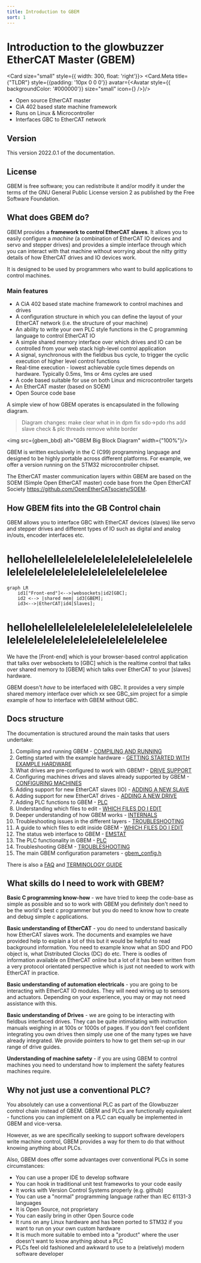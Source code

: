 ```yaml
---
title: Introduction to GBEM
sort: 1
---
```



# Introduction to the glowbuzzer EtherCAT Master (GBEM)

<Card size="small" style={{ width: 300, float: 'right'}}>
    <Card.Meta title={"TLDR"} style={{padding: '10px 0 0 0'}} avatar={<Avatar style={{ backgroundColor: '#000000'}} size="small" icon={<AimOutlined />} />}/>
    <Divider />
    <ul>
    <li>Open source EtherCAT master</li>
    <li>CiA 402 based state machine framework</li>
    <li>Runs on Linux & Microcontroller</li>
    <li>Interfaces GBC to EtherCAT network</li>
    </ul>
</Card>

## Version

This version 2022.0.1 of the documentation.

## License

GBEM is free software; you can redistribute it and/or modify it under the terms of the GNU General Public License version 2 as published by the Free Software Foundation.

## What does GBEM do?

GBEM provides a **framework to control EtherCAT slaves**. It allows you to easily configure a *machine* (a combination of EtherCAT IO devices and servo and stepper drives) and provides a simple interface through which you can interact with that machine without worrying about the nitty gritty details of how EtherCAT drives and IO devices work.

It is designed to be used by programmers who want to build applications to control machines. 

### Main features

* A CiA 402 based state machine framework to control machines and drives
* A configuration structure in which you can define the layout of your EtherCAT network (i.e. the structure of your machine)
* An ability to write your own PLC style functions in the C programming language to control EtherCAT IO
* A simple shared memory interface over which drives and IO can be controlled from your web stack high-level control application
* A signal, synchronous with the fieldbus bus cycle, to trigger the cyclic execution of higher level control functions
* Real-time execution - lowest achievable cycle times depends on hardware. Typically 0.5ms, 1ms or 4ms cycles are used
* A code based suitable for use on both Linux and microcontroller targets
* An EtherCAT master (based on SOEM)
* Open Source code base

A simple view of how GBEM operates is encapsulated in the following diagram.

> Diagram changes:
> make clear what in in dpm
> fix sdo->pdo rhs
> add slave check & plc threads
> remove white border

<img src={gbem_bbd} alt="GBEM Big Block Diagram" width={"100%"}/>

GBEM is written exclusively in the C (C99) programming language and designed to be highly portable across different platforms. For example, we offer a version running on the STM32 microcontroller chipset.

The EtherCAT master communication layers within GBEM are based on the SOEM (Simple Open EtherCAT master) code base from the Open EtherCAT Society <https://github.com/OpenEtherCATsociety/SOEM>.

## How GBEM fits into the GB Control chain

GBEM allows you to interface GBC with EtherCAT devices (slaves) like servo and stepper drives and different types of IO 
such as digital and analog in/outs, encoder interfaces etc.


# hellohelellelelelelelelelelelelelelelelelelelelelelelelelelelelelelelelelee
```mermaid
graph LR
    id1["Front-end"]<-->|websockets|id2[GBC];
    id2 <--> |shared mem| id3[GBEM];
    id3<-->|EtherCAT|id4[Slaves];
```
# hellohelellelelelelelelelelelelelelelelelelelelelelelelelelelelelelelelelee


We have the [Front-end] which is your browser-based control application that talks over websockets to [GBC] which is the realtime control that talks over shared memory to [GBEM] which talks over EtherCAT to your [slaves] hardware.

GBEM doesn't *have* to be interfaced with GBC. It provides a very simple shared memory interface over which xx see GBC_sim project for a simple example of how to interface with GBEM without GBC.

## Docs structure

The documentation is structured around the main tasks that users undertake:
1. Compiling and running GBEM - [COMPILING AND RUNNING](compiling_and_running.md)
1. Getting started with the example hardware - [GETTING STARTED WITH EXAMPLE HARDWARE](getting_started_with_example_hardware.md)
1. What drives are pre-configured to work with GBEM? - [DRIVE SUPPORT](drive_support.md)
1. Configuring machines drives and slaves already supported by GBEM - [CONFIGURING MACHINES](configuring_machines.md)
1. Adding support for new EtherCAT slaves (IO) - [ADDING A NEW SLAVE](adding_a_new_slave.md)
1. Adding support for new EtherCAT drives - [ADDING A NEW DRIVE](adding_a_new_drive.md)
1. Adding PLC functions to GBEM - [PLC](plc.md)
1. Understanding which files to edit - [WHICH FILES DO I EDIT](which_files_do_i_edit.md)
1. Deeper understanding of how GBEM works - [INTERNALS](internals.md)
1. Troubleshooting issues in the different layers - [TROUBLESHOOTING](troubleshooting.md) 
1. A guide to which files to edit inside GBEM - [WHICH FILES DO I EDIT](which_files_do_i_edit.md)
1. The status web interface to GBEM - [EMSTAT](emstat.md)
1. The PLC functionality in GBEM - [PLC](plc.md)
1. Troubleshooting GBEM -  [TROUBLESHOOTING](troubleshooting.md) 
1. The main GBEM configuration parameters - [gbem_config.h](gbem_config.h)

There is also a [FAQ](faq.md) and [TERMINOLOGY GUIDE](terminology_guide.md)

## What skills do I need to work with GBEM?

**Basic C programming know-how** - we have tried to keep the code-base as simple as possible and so to work with GBEM you definitely don't need to be the world's best c programmer but you do need to know how to create and debug simple c applications.

**Basic understanding of EtherCAT** - you do need to understand basically how EtherCAT slaves work. The documents and examples we have provided help to explain a lot of this but it would be helpful to read background information. You need to example know what an SDO and PDO object is, what Distributed Clocks (DC) do etc. There is oodles of information available on EtherCAT online but a lot of it has been written from a very protocol orientated perspective which is just not needed to work with EtherCAT in practice.

**Basic understanding of automation electricals** - you are going to be interacting with EtherCAT IO modules. They will need wiring up to sensors and actuators.  Depending on your experience, you may or may not need assistance with this.

**Basic understanding of Drives** - we are going to be interacting with fieldbus interfaced drives. They can be quite intimidating with instruction manuals weighing in at 100s or 1000s of pages. If you don't feel confident integrating you own drives then simply use one of the many types we have already integrated. We provide pointers to how to get them set-up in our range of drive guides.

**Understanding of machine safety** - if you are using GBEM to control machines you need to understand how to implement the safety features machines require. 

## Why not just use a conventional PLC?

You absolutely can use a conventional PLC as part of the Glowbuzzer control chain instead of GBEM. GBEM and PLCs are functionally equivalent - functions you can implement on a PLC can equally be implemented in GBEM and vice-versa.  

However, as we are specifically seeking to support software developers write machine control, GBEM provides a way for them to do that without knowing anything about PLCs. 

Also, GBEM does offer some advantages over conventional PLCs in some circumstances:

* You can use a proper IDE to develop software
* You can hook in traditional unit test frameworks to your code easily
* It works with Version Control Systems properly (e.g. github)
* You can use a "normal" programming language rather than  IEC 61131-3 languages
* It is Open Source, not proprietary
* You can easily bring in other Open Source code 
* It runs on any Linux hardware and has been ported to STM32 if you want to run on your own custom hardware
* It is much more suitable to embed into a "product" where the user doesn't want to know anything about a PLC
* PLCs feel old fashioned and awkward to use to a (relatively) modern software developer
